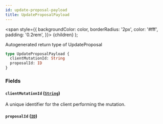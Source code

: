 ```yaml
---
id: update-proposal-payload
title: UpdateProposalPayload
---
```


<span
style={{
      backgroundColor: color,
      borderRadius: '2px',
      color: '#fff',
      padding: '0.2rem',
    }}>
{children}
</span>
);

Autogenerated return type of UpdateProposal

```graphql
type UpdateProposalPayload {
  clientMutationId: String
  proposalId: ID
}
```

### Fields

#### `clientMutationId` ([`String`](/api/scalars/string))

A unique identifier for the client performing the mutation.

#### `proposalId` ([`ID`](/api/scalars/id))
